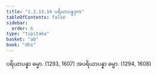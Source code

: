 ```yaml
---
title: "1.2.13.14 ပရိယာပန္နဒုက"
tableOfContents: false
sidebar:
  order: 6
type: "tipitaka"
basket: "ab"
book: "dhs"
---
```



<DynamicBreadcrumb />

<Division number="118" book="dhs">

<Paragraph number="271" book="dhs">
ပရိယာပန္နာ ဓမ္မာ. (<Emphasis>1293, 1607</Emphasis>)
</Paragraph>

<Paragraph number="272" book="dhs">
အပရိယာပန္နာ ဓမ္မာ. (<Emphasis>1294, 1608</Emphasis>)
</Paragraph>
</Division>